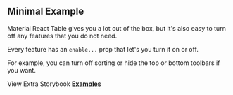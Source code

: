 
<Head>
  <title>Minimal Example - Material React Table V1 Docs</title>
  <meta
    name="description"
    content="A minimal example of Material React Table which turns off most of the advanced features"
  />
  <meta
    property="og:title"
    content="Opting out of features in Material React Table Example"
  />
  <meta
    property="og:description"
    content="Learn how to turn off and simplify certain features in Material React Table"
  />
</Head>

## Minimal Example

Material React Table gives you a lot out of the box, but it's also easy to turn off any features that you do not need.

Every feature has an `enable...` prop that let's you turn it on or off.

For example, you can turn off sorting or hide the top or bottom toolbars if you want.

<Example />

View Extra Storybook **[Examples](https://www.material-react-table.dev/?path=/story/prop-playground--minimum-features)**
